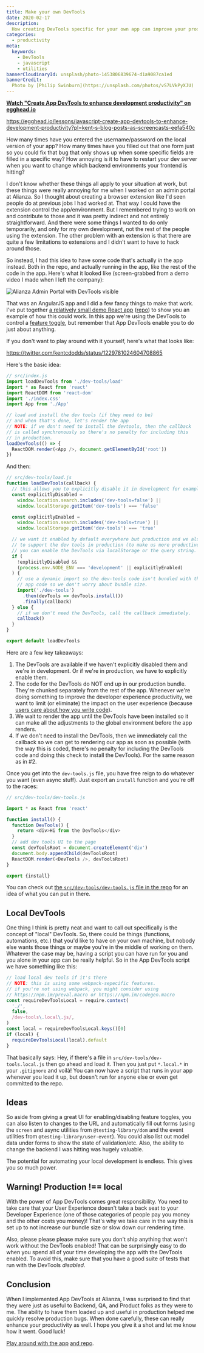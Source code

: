 ```yaml
---
title: Make your own DevTools
date: 2020-02-17
description:
  How creating DevTools specific for your own app can improve your productivity
categories:
  - productivity
meta:
  keywords:
    - DevTools
    - javascript
    - utilities
bannerCloudinaryId: unsplash/photo-1453806839674-d1a9087ca1ed
bannerCredit:
  Photo by [Philip Swinburn](https://unsplash.com/photos/vS7LVkPyXJU)
---
```


**[Watch "Create App DevTools to enhance development productivity" on egghead.io](https://egghead.io/lessons/javascript-create-app-devtools-to-enhance-development-productivity?pl=kent-s-blog-posts-as-screencasts-eefa540c)**

https://egghead.io/lessons/javascript-create-app-devtools-to-enhance-development-productivity?pl=kent-s-blog-posts-as-screencasts-eefa540c

How many times have you entered the username/password on the local version of
your app? How many times have you filled out that one form just so you could fix
that bug that only shows up when some specific fields are filled in a specific
way? How annoying is it to have to restart your dev server when you want to
change which backend environments your frontend is hitting?

I don't know whether these things all apply to your situation at work, but these
things were really annoying for me when I worked on an admin portal at Alianza.
So I thought about creating a browser extension like I'd seen people do at
previous jobs I had worked at. That way I could have the extension control the
app/environment. But I remembered trying to work on and contribute to those and
it was pretty indirect and not entirely straightforward. And there were some
things I wanted to do only temporarily, and only for my own development, not the
rest of the people using the extension. The other problem with an extension is
that there are quite a few limitations to extensions and I didn't want to have
to hack around those.

So instead, I had this idea to have some code that's actually _in_ the app
instead. Both in the repo, and actually running in the app, like the rest of the
code in the app. Here's what it looked like (screen-grabbed from a demo video I
made when I left the company):

![Alianza Admin Portal with DevTools visible](https://res.cloudinary.com/kentcdodds-com/image/upload/v1625033119/kentcdodds.com/content/blog/make-your-own-dev-tools/alianza.png)

That was an AngularJS app and I did a few fancy things to make that work. I've
put together
[a relatively small demo React app](https://app-dev-tools.netlify.com/)
([repo](https://github.com/kentcdodds/app-dev-tools)) to show you an example of
how this could work. In this app we're using the DevTools to control a
[feature toggle](https://en.wikipedia.org/wiki/Feature_toggle), but remember
that App DevTools enable you to do just about anything.

If you don't want to play around with it yourself, here's what that looks like:

https://twitter.com/kentcdodds/status/1229781024604708865

Here's the basic idea:

```js
// src/index.js
import loadDevTools from './dev-tools/load'
import * as React from 'react'
import ReactDOM from 'react-dom'
import './index.css'
import App from './App'

// load and install the dev tools (if they need to be)
// and when that's done, let's render the app
// NOTE: if we don't need to install the devtools, then the callback
// is called synchronously so there's no penalty for including this
// in production.
loadDevTools(() => {
  ReactDOM.render(<App />, document.getElementById('root'))
})
```

And then:

```js
// src/dev-tools/load.js
function loadDevTools(callback) {
  // this allows you to explicitly disable it in development for example
  const explicitlyDisabled =
    window.location.search.includes('dev-tools=false') ||
    window.localStorage.getItem('dev-tools') === 'false'

  const explicitlyEnabled =
    window.location.search.includes('dev-tools=true') ||
    window.localStorage.getItem('dev-tools') === 'true'

  // we want it enabled by default everywhere but production and we also want
  // to support the dev tools in production (to make us more productive triaging production issues).
  // you can enable the DevTools via localStorage or the query string.
  if (
    !explicitlyDisabled &&
    (process.env.NODE_ENV === 'development' || explicitlyEnabled)
  ) {
    // use a dynamic import so the dev-tools code isn't bundled with the regular
    // app code so we don't worry about bundle size.
    import('./dev-tools')
      .then(devTools => devTools.install())
      .finally(callback)
  } else {
    // if we don't need the DevTools, call the callback immediately.
    callback()
  }
}

export default loadDevTools
```

Here are a few key takeaways:

1. The DevTools are available if we haven't explicitly disabled them and we're
   in development. Or if we're in production, we have to explicitly enable them.
2. The code for the DevTools do NOT end up in our production bundle. They're
   chunked separately from the rest of the app. Whenever we're doing something
   to improve the developer experience productivity, we want to limit (or
   eliminate) the impact on the user experience (because
   [users care about how you write code](/blog/why-users-care-about-how-you-write-code)).
3. We wait to render the app until the DevTools have been installed so it can
   make all the adjustments to the global environment before the app renders.
4. If we don't need to install the DevTools, then we immediately call the
   callback so we can get to rendering our app as soon as possible (with the way
   this is coded, there's no penalty for including the DevTools code and doing
   this check to install the DevTools). For the same reason as in #2.

Once you get into the `dev-tools.js` file, you have free reign to do whatever
you want (even async stuff). Just export an `install` function and you're off to
the races:

```js
// src/dev-tools/dev-tools.js

import * as React from 'react'

function install() {
  function DevTools() {
    return <div>Hi from the DevTools</div>
  }
  // add dev tools UI to the page
  const devToolsRoot = document.createElement('div')
  document.body.appendChild(devToolsRoot)
  ReactDOM.render(<DevTools />, devToolsRoot)
}

export {install}
```

You can check out
[the `src/dev-tools/dev-tools.js` file in the repo](https://github.com/kentcdodds/app-dev-tools/blob/master/src/dev-tools/dev-tools.js)
for an idea of what you can put in there.

## Local DevTools

One thing I think is pretty neat and want to call out specifically is the
concept of "local" DevTools. So, there could be things (functions, automations,
etc.) that you'd like to have on your own machine, but nobody else wants those
things or maybe you're in the middle of working on them. Whatever the case may
be, having a script you can have run for you and you alone in your app can be
really helpful. So in the App DevTools script we have something like this:

```js
// load local dev tools if it's there
// NOTE: this is using some webpack-sepecific features.
// if you're not using webpack, you might consider using
// https://npm.im/preval.macro or https://npm.im/codegen.macro
const requireDevToolsLocal = require.context(
  './',
  false,
  /dev-tools\.local\.js/,
)
const local = requireDevToolsLocal.keys()[0]
if (local) {
  requireDevToolsLocal(local).default
}
```

That basically says: Hey, if there's a file in
`src/dev-tools/dev-tools.local.js` then go ahead and load it. Then you just put
`*.local.*` in your `.gitignore` and voilà! You can now have a script that runs
in your app whenever you load it up, but doesn't run for anyone else or even get
committed to the repo.

## Ideas

So aside from giving a great UI for enabling/disabling feature toggles, you can
also listen to changes to the URL and automatically fill out forms (using the
`screen` and async utilities from `@testing-library/dom` and the event utilities
from `@testing-library/user-event`). You could also list out model data under
forms to show the state of validation/etc. Also, the ability to change the
backend I was hitting was hugely valuable.

The potential for automating your local development is endless. This gives you
so much power.

## Warning! Production !== local

With the power of App DevTools comes great responsibility. You need to take care
that your User Experience doesn't take a back seat to your Developer Experience
(one of those categories of people pay you money and the other costs you money)!
That's why we take care in the way this is set up to not increase our bundle
size or slow down our rendering time.

Also, please please please make sure you don't ship anything that won't work
without the DevTools enabled! That can be surprisingly easy to do when you spend
all of your time developing the app with the DevTools enabled. To avoid this,
make sure that you have a good suite of tests that run with the DevTools
_disabled_.

## Conclusion

When I implemented App DevTools at Alianza, I was surprised to find that they
were just as useful to Backend, QA, and Product folks as they were to me. The
ability to have them loaded up and useful in production helped me quickly
resolve production bugs. When done carefully, these can really enhance your
productivity as well. I hope you give it a shot and let me know how it went.
Good luck!

[Play around with the app](https://app-dev-tools.netlify.com/)
[and repo](https://github.com/kentcdodds/app-dev-tools).
